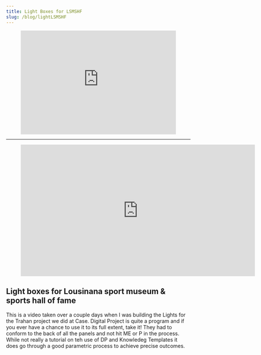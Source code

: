 ```yaml
---
title: Light Boxes for LSMSHF
slug: /blog/lightLSMSHF
---
```


<figure class="video_container" style="padding:56.25% 0 0 0;position:relative;"><iframe src="https://player.vimeo.com/video/72453742?h=07b1da32c1&amp;badge=0&amp;autopause=0&amp;player_id=0&amp;app_id=58479" frameborder="0" allow="autoplay; fullscreen; picture-in-picture" allowfullscreen style="position:absolute;top:0;left:0;width:100%;height:100%;" title="LightBoxes"></iframe></figure><script src="https://player.vimeo.com/api/player.js"></script>


---


<figure class="video_container">
  <iframe title="vimeo-player" src="https://player.vimeo.com/video/72453742" width="640" height="360" frameborder="0" allowfullscreen></iframe>
</figure>

## Light boxes for Lousinana sport museum & sports hall of fame
This is a video taken over a couple days when I was building the Lights for the Trahan project we did at Case. Digital Project is quite a program and if you ever have a chance to use it to its full extent, take it! They had to conform to the back of all the panels and not hit ME or P in the process. While not really a tutorial on teh use of DP and Knowledeg Templates it does go through a good parametric process to achieve precise outcomes.